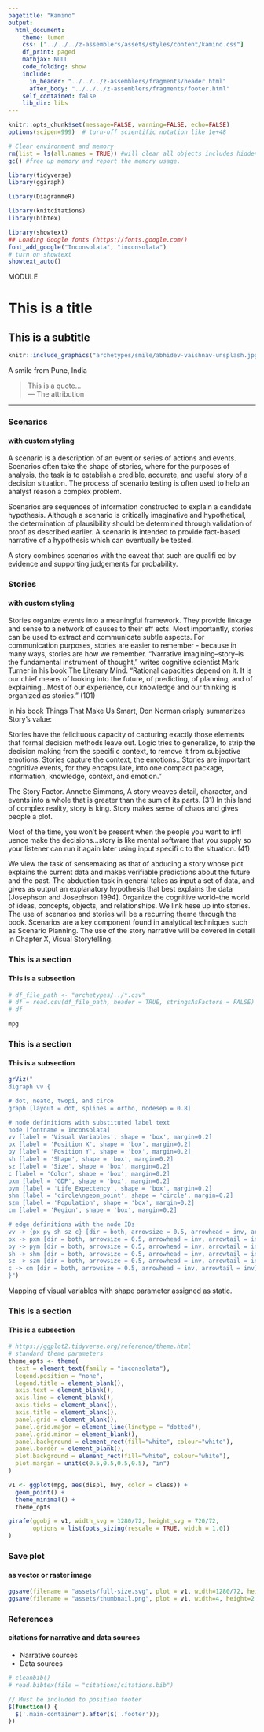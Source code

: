 ```yaml
---
pagetitle: "Kamino"
output: 
  html_document:
    theme: lumen
    css: ["../../../z-assemblers/assets/styles/content/kamino.css"]
    df_print: paged
    mathjax: NULL
    code_folding: show
    include:
      in_header: "../../../z-assemblers/fragments/header.html"
      after_body: "../../../z-assemblers/fragments/footer.html"
    self_contained: false
    lib_dir: libs
---
```


```r

knitr::opts_chunk$set(message=FALSE, warning=FALSE, echo=FALSE)
options(scipen=999)  # turn-off scientific notation like 1e+48

# Clear environment and memory
rm(list = ls(all.names = TRUE)) #will clear all objects includes hidden objects.
gc() #free up memory and report the memory usage.

library(tidyverse)
library(ggiraph)

library(DiagrammeR)

library(knitcitations)
library(bibtex)

library(showtext)
## Loading Google fonts (https://fonts.google.com/)
font_add_google("Inconsolata", "inconsolata")
# turn on showtext
showtext_auto()

```

<div class="activity">
MODULE  
</div>

# This is a title
## This is a subtitle


```r

knitr::include_graphics("archetypes/smile/abhidev-vaishnav-unsplash.jpg", dpi=72)

```

<div class="figure-text">A smile from Pune, India</div>

> This is a quote...\
--- The attribution\

***




### Scenarios
#### with custom styling

A scenario is a description of an event or series of actions and events. Scenarios often take the shape of stories, where for the purposes of analysis, the task is to establish a credible, accurate, and useful story of a decision situation. The process of scenario testing is often used to help an analyst reason a complex problem.

Scenarios are sequences of information constructed to explain a candidate hypothesis. Although a scenario is critically imaginative and hypothetical, the determination of plausibility should be determined through validation of proof as described earlier. A scenario is intended to provide fact-based narrative of a hypothesis which can eventually be tested.

A story combines scenarios with the caveat that such are qualifi ed by evidence and supporting judgements for probability.

### Stories
#### with custom styling

Stories organize events into a meaningful framework. They provide linkage and sense to a network of causes to their eff ects. Most importantly, stories can be used to extract and communicate subtle aspects. For communication purposes, stories are easier to remember - because in many ways, stories are how we remember. “Narrative imagining--story--is the fundamental instrument of thought,” writes cognitive scientist Mark Turner in his book The Literary Mind. “Rational capacities depend on it. It is our chief means of looking into the future, of predicting, of planning, and of explaining...Most of our experience, our knowledge and our thinking is organized as stories.” (101)

In his book Things That Make Us Smart, Don Norman crisply summarizes Story’s value:

Stories have the felicituous capacity of capturing exactly those elements that formal decision methods leave out. Logic tries to generalize, to strip the decision making from the specifi c
context, to remove it from subjective emotions. Stories capture the context, the emotions...Stories are important cognitive events, for they encapsulate, into one compact package,
information, knowledge, context, and emotion.”

The Story Factor. Annette Simmons,
A story weaves detail, character, and events into a whole that is greater than the sum of its
parts. (31) In this land of complex reality, story is king. Story makes sense of chaos and gives
people a plot.

Most of the time, you won’t be present when the people you want to infl uence make the decisions...story is
like mental software that you supply so your listener can run it again later using input specifi c to the situation.
(41)

We view the task of sensemaking as that of abducing a story whose plot explains the current data and makes verifiable predictions about the future and the past. The abduction task in general takes as input a set of data, and gives as output an explanatory hypothesis that best explains the data [Josephson and Josephson 1994]. Organize the cognitive world--the world of ideas, concepts, objects, and relationships. We link hese up into stories. The use of scenarios and stories will be a recurring theme through the book. Scenarios are a key component found in analytical techniques such as Scenario Planning. The use of the story narrative will be covered in detail in Chapter X, Visual Storytelling.


### This is a section
#### This is a subsection


```r

# df_file_path <- "archetypes/../*.csv"
# df = read.csv(df_file_path, header = TRUE, stringsAsFactors = FALSE)
# df

mpg

```


### This is a section
#### This is a subsection


```r

grViz("
digraph vv {

# dot, neato, twopi, and circo
graph [layout = dot, splines = ortho, nodesep = 0.8]

# node definitions with substituted label text
node [fontname = Inconsolata]
vv [label = 'Visual Variables', shape = 'box', margin=0.2]
px [label = 'Position X', shape = 'box', margin=0.2]
py [label = 'Position Y', shape = 'box', margin=0.2]
sh [label = 'Shape', shape = 'box', margin=0.2]
sz [label = 'Size', shape = 'box', margin=0.2]
c [label = 'Color', shape = 'box', margin=0.2]
pxm [label = 'GDP', shape = 'box', margin=0.2]
pym [label = 'Life Expectency', shape = 'box', margin=0.2]
shm [label = 'circle\ngeom_point', shape = 'circle', margin=0.2]
szm [label = 'Population', shape = 'box', margin=0.2]
cm [label = 'Region', shape = 'box', margin=0.2]

# edge definitions with the node IDs
vv -> {px py sh sz c} [dir = both, arrowsize = 0.5, arrowhead = inv, arrowtail = inv]
px -> pxm [dir = both, arrowsize = 0.5, arrowhead = inv, arrowtail = inv]
py -> pym [dir = both, arrowsize = 0.5, arrowhead = inv, arrowtail = inv]
sh -> shm [dir = both, arrowsize = 0.5, arrowhead = inv, arrowtail = inv]
sz -> szm [dir = both, arrowsize = 0.5, arrowhead = inv, arrowtail = inv]
c -> cm [dir = both, arrowsize = 0.5, arrowhead = inv, arrowtail = inv]
}")

```

<div class="figure-text">Mapping of visual variables with shape parameter assigned as static.</div>

### This is a section
#### This is a subsection


```r

# https://ggplot2.tidyverse.org/reference/theme.html
# standard theme parameters
theme_opts <- theme(
  text = element_text(family = "inconsolata"), 
  legend.position = "none",
  legend.title = element_blank(),
  axis.text = element_blank(),
  axis.line = element_blank(),
  axis.ticks = element_blank(),
  axis.title = element_blank(),
  panel.grid = element_blank(),
  panel.grid.major = element_line(linetype = "dotted"),
  panel.grid.minor = element_blank(),
  panel.background = element_rect(fill="white", colour="white"),
  panel.border = element_blank(),
  plot.background = element_rect(fill="white", colour="white"),
  plot.margin = unit(c(0.5,0.5,0.5,0.5), "in")
)

v1 <- ggplot(mpg, aes(displ, hwy, color = class)) + 
  geom_point() +
  theme_minimal() +
  theme_opts

girafe(ggobj = v1, width_svg = 1280/72, height_svg = 720/72,
       options = list(opts_sizing(rescale = TRUE, width = 1.0))
)

```


### Save plot
#### as vector or raster image


```r

ggsave(filename = "assets/full-size.svg", plot = v1, width=1280/72, height=720/72)
ggsave(filename = "assets/thumbnail.png", plot = v1, width=4, height=2.25)

```


### References
#### citations for narrative and data sources

* Narrative sources
* Data sources

```r

# cleanbib()
# read.bibtex(file = "citations/citations.bib")

```



```js

// Must be included to position footer
$(function() {
  $('.main-container').after($('.footer'));
})

```

